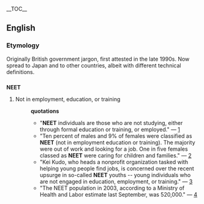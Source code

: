 {{wikipedia}}
__TOC__
== English ==
=== Etymology ===
Originally British government jargon, first attested in the late 1990s.  Now spread to Japan and to other countries, albeit with different technical definitions.
=== {{acronym}} ===
'''NEET'''
# Not in employment, education, or training
#:'''quotations'''
#:*"'''NEET''' individuals are those who are not studying, either through formal education or training, or employed." &mdash; [http://senet.lsc.gov.uk/search/sen_search_az_detail.cfm?ID=400]
#:*"Ten percent of males and 9% of females were classified as '''NEET''' (not in employment education or training). The majority were out of work and looking for a job. One in five females classed as '''NEET''' were caring for children and families." &mdash; [http://www.scotland.gov.uk/library5/education/edrf4-00.asp]
#:*"Kei Kudo, who heads a nonprofit organization tasked with helping young people find jobs, is concerned over the recent upsurge in so-called '''NEET''' youths -- young individuals who are not engaged in education, employment, or training." &mdash; [http://202.221.217.59/print/news/nn06-2004/nn20040619f2.htm]
#:*"The NEET population in 2003, according to a Ministry of Health and Labor estimate last September, was 520,000." &mdash; [http://www.washtimes.com/upi-breaking/20050209-112320-2197r.htm]